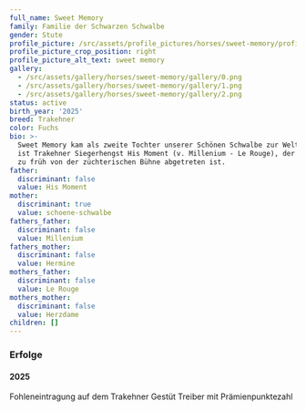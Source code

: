 ```yaml
---
full_name: Sweet Memory
family: Familie der Schwarzen Schwalbe
gender: Stute
profile_picture: /src/assets/profile_pictures/horses/sweet-memory/profile_picture.jpg
profile_picture_crop_position: right
profile_picture_alt_text: sweet memory
gallery:
  - /src/assets/gallery/horses/sweet-memory/gallery/0.png
  - /src/assets/gallery/horses/sweet-memory/gallery/1.png
  - /src/assets/gallery/horses/sweet-memory/gallery/2.png
status: active
birth_year: '2025'
breed: Trakehner
color: Fuchs
bio: >-
  Sweet Memory kam als zweite Tochter unserer Schönen Schwalbe zur Welt. Vater
  ist Trakehner Siegerhengst His Moment (v. Millenium - Le Rouge), der 2024 viel
  zu früh von der züchterischen Bühne abgetreten ist. 
father:
  discriminant: false
  value: His Moment
mother:
  discriminant: true
  value: schoene-schwalbe
fathers_father:
  discriminant: false
  value: Millenium
fathers_mother:
  discriminant: false
  value: Hermine
mothers_father:
  discriminant: false
  value: Le Rouge
mothers_mother:
  discriminant: false
  value: Herzdame
children: []
---
```

### Erfolge

#### 2025&#x20;

Fohleneintragung auf dem Trakehner Gestüt Treiber mit Prämienpunktezahl
